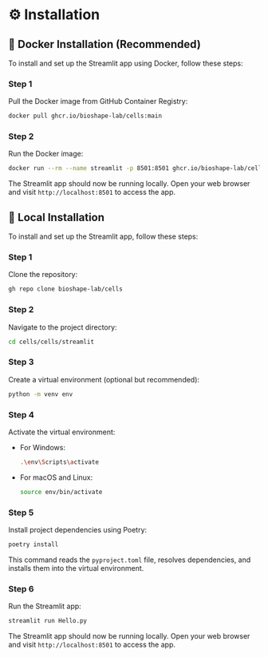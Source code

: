 # ⚙️ Installation


## 🐳 Docker Installation (Recommended)

To install and set up the Streamlit app using Docker, follow these steps:

 
<Steps>

### Step 1

Pull the Docker image from GitHub Container Registry:

   ```bash copy 
   docker pull ghcr.io/bioshape-lab/cells:main
   ```


### Step 2

Run the Docker image:

   ```bash copy
   docker run --rm --name streamlit -p 8501:8501 ghcr.io/bioshape-lab/cells:main
   ```

   The Streamlit app should now be running locally. Open your web browser and visit `http://localhost:8501` to access the app.



</Steps>


## 🐍 Local Installation

To install and set up the Streamlit app, follow these steps:

 
<Steps>
 
### Step 1
 
Clone the repository:

   ```bash copy 
   gh repo clone bioshape-lab/cells
   ```
 
### Step 2
 
Navigate to the project directory:

   ```bash copy
   cd cells/cells/streamlit
   ```

### Step 3

Create a virtual environment (optional but recommended):

   ```bash copy
   python -m venv env
   ```

### Step 4

Activate the virtual environment:

   - For Windows:

     ```bash copy
     .\env\Scripts\activate
     ```

   - For macOS and Linux:

     ```bash copy
     source env/bin/activate
     ```

### Step 5

Install project dependencies using Poetry:

   ```bash copy
   poetry install
   ```

   This command reads the `pyproject.toml` file, resolves dependencies, and installs them into the virtual environment.


### Step 6

Run the Streamlit app:

   ```bash copy
   streamlit run Hello.py
   ```

   The Streamlit app should now be running locally. Open your web browser and visit `http://localhost:8501` to access the app.


 
</Steps>





